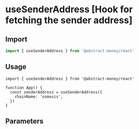 
# useSenderAddress [Hook for fetching the sender address]

## Import

```ts twoslash 
import { useSenderAddress } from '@abstract-money/react'
```

## Usage

```tsx twoslash [index.tsx]
import { useSenderAddress } from '@abstract-money/react'

function App() {
  const senderAddress = useSenderAddress({
    chainName: 'osmosis',
  })
}
```

## Parameters

<ParameterCommonSnippet />
<ParameterQuerySnippet />
